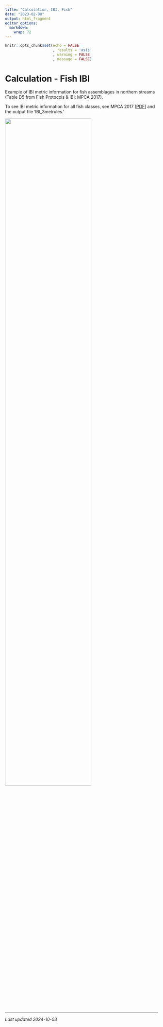 ```yaml
---
title: "Calculation, IBI, Fish"
date: "2023-02-08"
output: html_fragment
editor_options: 
  markdown: 
    wrap: 72
---
```


```r
knitr::opts_chunk$set(echo = FALSE
                      , results = 'asis'
                      , warning = FALSE
                      , message = FALSE)
```

# Calculation - Fish IBI

Example of IBI metric information for fish assemblages in northern streams 
(Table D5 from Fish Protocols & IBI; MPCA 2017).

To see IBI metric information for all fish classes, see MPCA 2017 
[<a href="https://github.com/leppott/MNcalc/raw/main/inst/apps/MNcalc/www/links/FishIBI_2017_MetricInformation.pdf" target="blank">PDF</a>] 
and the output file ‘IBI_3metrules.’

![](images/CalculateIBImodels_fish_example_20241002.jpg){width="75%"}

---

*Last updated 2024-10-03*
